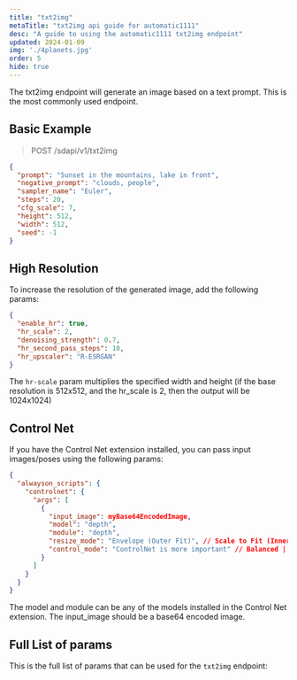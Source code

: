 ```yaml
---
title: "txt2img"
metaTitle: "txt2img api guide for automatic1111"
desc: "A guide to using the automatic1111 txt2img endpoint"
updated: 2024-01-09
img: './4planets.jpg'
order: 5
hide: true
---
```




The txt2img endpoint will generate an image based on a text prompt. This is the most commonly used endpoint.


## Basic Example

> POST /sdapi/v1/txt2img

```json
{
  "prompt": "Sunset in the mountains, lake in front",
  "negative_prompt": "clouds, people",
  "sampler_name": "Euler",
  "steps": 20,
  "cfg_scale": 7,
  "height": 512,
  "width": 512,
  "seed": -1
}
```

## High Resolution
To increase the resolution of the generated image, add the following params:

```json
{
  "enable_hr": true,
  "hr_scale": 2,
  "denoising_strength": 0.7,
  "hr_second_pass_steps": 10,
  "hr_upscaler": "R-ESRGAN"
}
```

The `hr-scale` param multiplies the specified width and height (if the base resolution is 512x512, and the hr_scale is 2, then the output will be 1024x1024)

## Control Net

If you have the Control Net extension installed, you can pass input images/poses using the following params:

```json
{
  "alwayson_scripts": {
    "controlnet": {
      "args": [
        {
          "input_image": myBase64EncodedImage,
          "model": "depth",
          "module": "depth",
          "resize_mode": "Envelope (Outer Fit)", // Scale to Fit (Inner Fit) | Just Resize
          "control_mode": "ControlNet is more important" // Balanced | My prompt is more important
        }
      ]
    }
  }
}
```


The model and module can be any of the models installed in the Control Net extension. The input_image should be a base64 encoded image.

## Full List of params

This is the full list of params that can be used for the `txt2img` endpoint:

<ParamTable type="txt2img"/>
